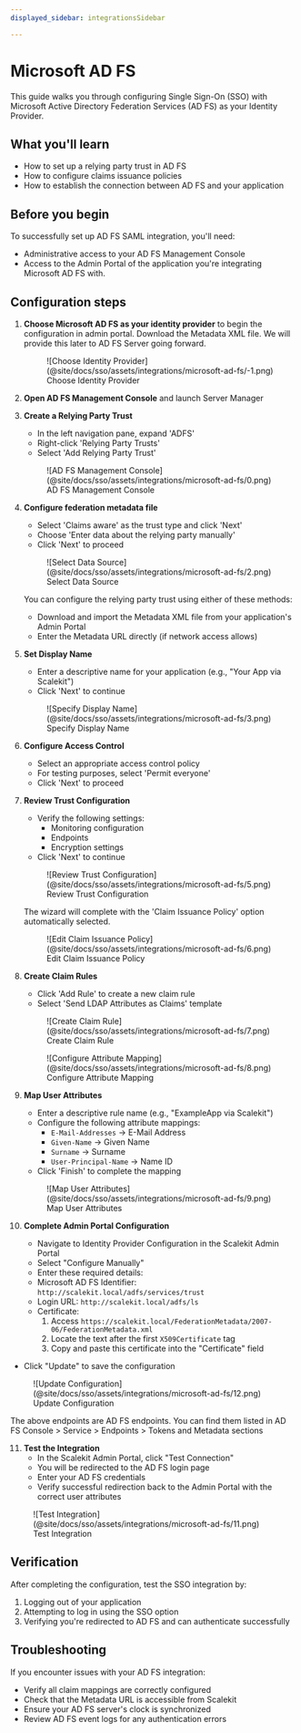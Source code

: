 ```yaml
---
displayed_sidebar: integrationsSidebar

---
```


# Microsoft AD FS

This guide walks you through configuring Single Sign-On (SSO) with Microsoft Active Directory Federation Services (AD FS) as your Identity Provider.

## What you'll learn

- How to set up a relying party trust in AD FS
- How to configure claims issuance policies
- How to establish the connection between AD FS and your application

## Before you begin

To successfully set up AD FS SAML integration, you'll need:

- Administrative access to your AD FS Management Console
- Access to the Admin Portal of the application you're integrating Microsoft AD FS with.

## Configuration steps

1. **Choose Microsoft AD FS as your identity provider** to begin the configuration in admin portal. Download the Metadata XML file. We will provide this later to AD FS Server going forward.

   <figure className="limited-width">
     ![Choose Identity Provider](@site/docs/sso/assets/integrations/microsoft-ad-fs/-1.png)
     <figcaption>Choose Identity Provider</figcaption>
   </figure>

2. **Open AD FS Management Console** and launch Server Manager

3. **Create a Relying Party Trust**
   - In the left navigation pane, expand 'ADFS'
   - Right-click 'Relying Party Trusts'
   - Select 'Add Relying Party Trust'

   <figure className="limited-width">
     ![AD FS Management Console](@site/docs/sso/assets/integrations/microsoft-ad-fs/0.png)
     <figcaption>AD FS Management Console</figcaption>
   </figure>

4. **Configure federation metadata file**
   - Select 'Claims aware' as the trust type and click 'Next'
   - Choose 'Enter data about the relying party manually'
   - Click 'Next' to proceed

   <figure className="limited-width">
     ![Select Data Source](@site/docs/sso/assets/integrations/microsoft-ad-fs/2.png)
     <figcaption>Select Data Source</figcaption>
   </figure>

   You can configure the relying party trust using either of these methods:
     - Download and import the Metadata XML file from your application's Admin Portal
     - Enter the Metadata URL directly (if network access allows)

5. **Set Display Name**
   - Enter a descriptive name for your application (e.g., "Your App via Scalekit")
   - Click 'Next' to continue

   <figure className="limited-width">
     ![Specify Display Name](@site/docs/sso/assets/integrations/microsoft-ad-fs/3.png)
     <figcaption>Specify Display Name</figcaption>
   </figure>

6. **Configure Access Control**
   - Select an appropriate access control policy
   - For testing purposes, select 'Permit everyone'
   - Click 'Next' to proceed

7. **Review Trust Configuration**
   - Verify the following settings:
     - Monitoring configuration
     - Endpoints
     - Encryption settings
   - Click 'Next' to continue

   <figure className="limited-width">
     ![Review Trust Configuration](@site/docs/sso/assets/integrations/microsoft-ad-fs/5.png)
     <figcaption>Review Trust Configuration</figcaption>
   </figure>

   The wizard will complete with the 'Claim Issuance Policy' option automatically selected.

   <figure className="limited-width">
     ![Edit Claim Issuance Policy](@site/docs/sso/assets/integrations/microsoft-ad-fs/6.png)
     <figcaption>Edit Claim Issuance Policy</figcaption>
   </figure>

8. **Create Claim Rules**
   - Click 'Add Rule' to create a new claim rule
   - Select 'Send LDAP Attributes as Claims' template

   <figure className="limited-width">
     ![Create Claim Rule](@site/docs/sso/assets/integrations/microsoft-ad-fs/7.png)
     <figcaption>Create Claim Rule</figcaption>
   </figure>

   <figure className="limited-width">
     ![Configure Attribute Mapping](@site/docs/sso/assets/integrations/microsoft-ad-fs/8.png)
     <figcaption>Configure Attribute Mapping</figcaption>
   </figure>

9. **Map User Attributes**
   - Enter a descriptive rule name (e.g., "ExampleApp via Scalekit")
   - Configure the following attribute mappings:
     - `E-Mail-Addresses` → E-Mail Address
     - `Given-Name` → Given Name
     - `Surname` → Surname
     - `User-Principal-Name` → Name ID
   - Click 'Finish' to complete the mapping

   <figure className="limited-width">
     ![Map User Attributes](@site/docs/sso/assets/integrations/microsoft-ad-fs/9.png)
     <figcaption>Map User Attributes</figcaption>
   </figure>

10. **Complete Admin Portal Configuration**
    - Navigate to Identity Provider Configuration in the Scalekit Admin Portal
    - Select "Configure Manually"
    - Enter these required details:
     - Microsoft AD FS Identifier: `http://scalekit.local/adfs/services/trust`
     - Login URL: `http://scalekit.local/adfs/ls`
     - Certificate:
       1. Access `https://scalekit.local/FederationMetadata/2007-06/FederationMetadata.xml`
       2. Locate the text after the first `X509Certificate` tag
       3. Copy and paste this certificate into the "Certificate" field
   - Click "Update" to save the configuration

   <figure className="limited-width">
     ![Update Configuration](@site/docs/sso/assets/integrations/microsoft-ad-fs/12.png)
     <figcaption>Update Configuration</figcaption>
   </figure>

   The above endpoints are AD FS endpoints. You can find them listed in AD FS Console > Service > Endpoints > Tokens and Metadata sections

11. **Test the Integration**
    - In the Scalekit Admin Portal, click "Test Connection"
    - You will be redirected to the AD FS login page
    - Enter your AD FS credentials
    - Verify successful redirection back to the Admin Portal with the correct user attributes

   <figure className="limited-width">
     ![Test Integration](@site/docs/sso/assets/integrations/microsoft-ad-fs/11.png)
     <figcaption>Test Integration</figcaption>
   </figure>

## Verification

After completing the configuration, test the SSO integration by:

1. Logging out of your application
2. Attempting to log in using the SSO option
3. Verifying you're redirected to AD FS and can authenticate successfully

## Troubleshooting

If you encounter issues with your AD FS integration:

- Verify all claim mappings are correctly configured
- Check that the Metadata URL is accessible from Scalekit
- Ensure your AD FS server's clock is synchronized
- Review AD FS event logs for any authentication errors
